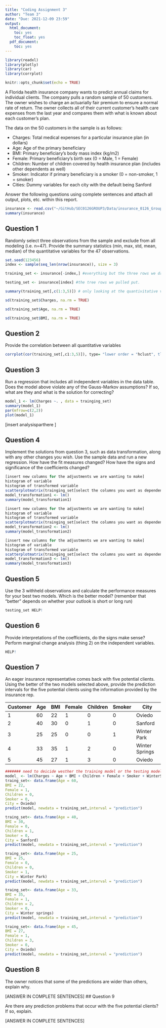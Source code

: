 ```yaml
---
title: "Coding Assignment 3"
author: "Team 3"
date: "Due: 2021-12-09 23:59"
output:
  html_document:
    toc: yes
    toc_float: yes
  pdf_document:
    toc: yes
---
```


```r
library(readxl)
library(plotly)
library(car)
library(corrplot)

knitr::opts_chunk$set(echo = TRUE)

```

A Florida health insurance company wants to predict annual claims for individual clients. The company pulls a random sample of 50 customers. The owner wishes to charge an actuarially fair premium to ensure a normal rate of return. The owner collects all of their current customer’s health care expenses from the last year and compares them with what is known about each customer’s plan. 

The data on the 50 customers in the sample is as follows:

-	Charges: Total medical expenses for a particular insurance plan (in dollars)
-	Age: Age of the primary beneficiary
-	BMI: Primary beneficiary’s body mass index (kg/m2)
-	Female: Primary beneficiary’s birth sex (0 = Male, 1 = Female)
-	Children: Number of children covered by health insurance plan (includes other dependents as well)
-	Smoker: Indicator if primary beneficiary is a smoker (0 = non-smoker, 1 = smoker)
-	Cities: Dummy variables for each city with the default being Sanford

Answer the following questions using complete sentences and attach all output, plots, etc. within this report.


```r
insurance <- read.csv("~/GitHub/SEC0126GROUP3/Data/insurance_0126_Group3.csv")
summary(insurance)
```

## Question 1

Randomly select three observations from the sample and exclude from all modeling (i.e. n=47). Provide the summary statistics (min, max, std, mean, median) of the quantitative variables for the 47 observations.

```r
set.seed(123456)
index <- sample(seq_len(nrow(insurance)), size = 3) 

training_set <- insurance[-index,] #everything but the three rows we dropped

testing_set <- insurance[index] #the tree rows we pulled put. 

summary(training_set[,c(1:3,5)]) # only looking at the quantivitative variables and the 47 observations. 

sd(training_set$Charges, na.rm = TRUE)

sd(training_set$Age, na.rm = TRUE)

sd(training_set$BMI, na.rm = TRUE)

```



## Question 2

Provide the correlation between all quantitative variables

```r
corrplot(cor(training_set[,c1:3,5)]), type= "lower order = "hclust", tl.col = "black", tl.srt = 45, addcoef.col ="black", diag= FALSE,)

```


## Question 3

Run a regression that includes all independent variables in the data table. Does the model above violate any of the Gauss-Markov assumptions? If so, what are they and what is the solution for correcting?
```r
model_1 <- lm(Charges ~. , data = trainging_set)
summary(model_1)
par(mfrow=c(2,2))
plot(model_1)

```
[insert analysisparthere ]

## Question 4

Implement the solutions from question 3, such as data transformation, along with any other changes you wish. Use the sample data and run a new regression. How have the fit measures changed? How have the signs and significance of the coefficients changed?

```r
[insert new columns for the adjustments we are wanting to make] 
histogram of variable 
histogram of transformed variable
scatterplotmatrix(trainging_set[select the columns you want as dependent first , then all the others needed)])
model_transformation1 <- lm()
summary(model_transformation1)
```

```r
[insert new columns for the adjustments we are wanting to make] 
histogram of variable 
histogram of transformed variable
scatterplotmatrix(trainging_set[select the columns you want as dependent first , then all the others needed)])
model_transformation2 <- lm()
summary(model_transformation2)
```
```r
[insert new columns for the adjustments we are wanting to make] 
histogram of variable 
histogram of transformed variable
scatterplotmatrix(trainging_set[select the columns you want as dependent first , then all the others needed)])
model_transformation3 <- lm()
summary(model_transformation3)
```
## Question 5

Use the 3 withheld observations and calculate the performance measures for your best two models. Which is the better model? (remember that "better" depends on whether your outlook is short or long run)

```r
testing_set HELP! 
```


## Question 6

Provide interpretations of the coefficients, do the signs make sense? Perform marginal change analysis (thing 2) on the independent variables.

```r
HELP! 
```

## Question 7

An eager insurance representative comes back with five potential clients. Using the better of the two models selected above, provide the prediction intervals for the five potential clients using the information provided by the insurance rep.

| Customer | Age | BMI | Female | Children | Smoker | City           |
| -------- | --- | --- | ------ | -------- | ------ | -------------- | 
| 1        | 60  | 22  | 1      | 0        | 0      | Oviedo         |
| 2        | 40  | 30  | 0      | 1        | 0      | Sanford        |
| 3        | 25  | 25  | 0      | 0        | 1      | Winter Park    |
| 4        | 33  | 35  | 1      | 2        | 0      | Winter Springs |
| 5        | 45  | 27  | 1      | 3        | 0      | Oviedo         |


```r
####### need to deicide westher the training model or the testing model is best. Then adjust the the formulas to reflect...I think ######
model_ <- lm(Charges ~ Age + BMI + Children + Female + Smoker + WinterSprings + WinterPark + Oviedo, data = TRAINING_SET)
traing_set<- data.frame(Age = 60,
BMI = 22,
Female = 1,
Children = 0,
Smoker = 0,
City = Oviedo)
predict(model, newdata = training_set,interval = "prediction")

traing_set<- data.frame(Age = 40,
BMI = 30,
Female = 0,
Children = 1,
Smoker = 0,
City = Sanford)
predict(model, newdata = training_set,interval = "prediction")

traing_set<- data.frame(Age = 25,
BMI = 25,
Female = 0,
Children = 0,
Smoker = 1,
City = Winter Park)
predict(model, newdata = training_set,interval = "prediction")

traing_set<- data.frame(Age = 33,
BMI = 35,
Female = 1,
Children = 2,
Smoker = 0,
City = Winter springs)
predict(model, newdata = training_set,interval = "prediction")

traing_set<- data.frame(Age = 45,
BMI = 27,
Female = 1,
Children = 3,
Smoker = 0,
City = Oviedo)
predict(model, newdata = training_set,interval = "prediction")

```

## Question 8

The owner notices that some of the predictions are wider than others, explain why.
 
 [ANSWER IN COMPLETE SENTENCES]
## Question 9 

Are there any prediction problems that occur with the five potential clients? If so, explain.

[ANSWER IN COMPLETE SENTENCES]

